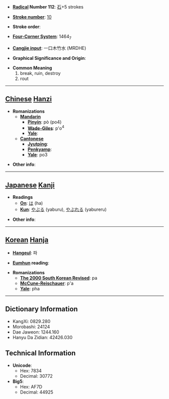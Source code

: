 * '''[[Wiktionary:Chinese radical index| Radical]] Number 112''': [[Wiktionary:Chinese radical index 石|石]]+5 strokes

* '''[[Wiktionary:Chinese total strokes index|Stroke number]]''': [[Wiktionary:Chinese total strokes index 10|10]]

* '''Stroke order''': 

* '''[[Wiktionary:Chinese four corner index|Four-Corner System]]''': 1464<sub>7</sub>

* '''[[Wiktionary:Chinese Cangjie index|Cangjie input]]''': 一口木竹水 (MRDHE)

* '''Graphical Significance and Origin''': 

* '''Common Meaning'''
*#break, ruin, destroy
*# rout


----

== [[Chinese]] [[Hanzi]] ==

* '''Romanizations'''
** '''[[Mandarin]]'''
*** '''[[Pinyin]]''': pò (po4)
*** '''[[Wade-Giles]]''': p'o<sup>4</sup>
*** '''[[Yale]]''': 
** '''[[Cantonese]]'''
*** '''[[Jyutping]]''':
*** '''[[Penkyamp]]''': 
*** '''[[Yale]]''': po3

* '''Other info''': 

----

== [[Japanese]] [[Kanji]] ==

* '''Readings'''
** '''[[On]]''': [[は]] (ha)
** '''[[Kun]]''': [[やぶる]] (yaburu), [[やぶれる]] (yabureru)

* '''Other info''':  

----

== [[Korean]] [[Hanja]] ==

* '''[[Hangeul]]''': 파

* '''[[Eumhun]] reading''': 

* '''Romanizations'''
** '''[[The 2000 South Korean Revised Romanization|The 2000 South Korean Revised]]''': pa
** '''[[McCune-Reischauer]]''': p'a
** '''[[Yale]]''': pha

----

== Dictionary Information ==

* KangXi: 0829.280
* Morobashi: 24124
* Dae Jaweon: 1244.160
* Hanyu Da Zidian: 42426.030

== Technical Information ==

* '''Unicode''':
** Hex: 7834
** Decimal: 30772
* '''Big5''':
** Hex: AF7D
** Decimal: 44925